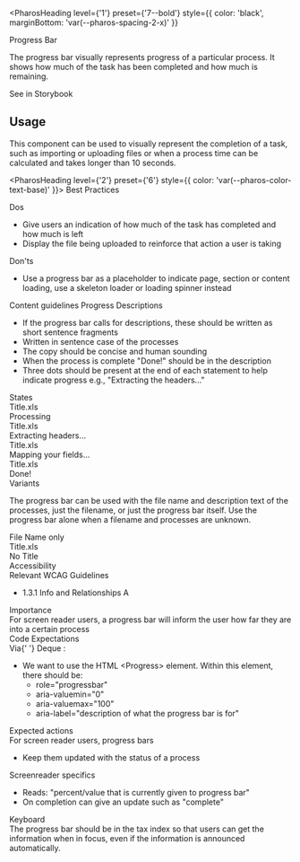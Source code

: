 <PharosHeading
  level={'1'}
  preset={'7--bold'}
  style={{ color: 'black', marginBottom: 'var(--pharos-spacing-2-x)' }}
>
  Progress Bar
</PharosHeading>

<div style={{ marginBottom: 'var(--pharos-spacing-5-x)' }}>
  <p style={{ fontSize: 'var(--pharos-type-scale-6)', lineHeight: '2rem' }}>
    The progress bar visually represents progress of a particular process. It shows how much of the
    task has been completed and how much is remaining.
  </p>
  <PharosLink href="#" target="_blank">
    See in Storybook
  </PharosLink>
</div>

## Usage

<div style={{ marginBottom: 'var(--pharos-spacing-3-x)' }}>
  <p>
    This component can be used to visually represent the completion of a task, such as importing or
    uploading files or when a process time can be calculated and takes longer than 10 seconds.
  </p>
</div>

<PharosHeading level={'2'} preset={'6'} style={{ color: 'var(--pharos-color-text-base)' }}>
  Best Practices
</PharosHeading>

<div style={{ marginBottom: 'var(--pharos-spacing-5-x)' }}>
  <div style={{ marginBottom: 'var(--pharos-spacing-3-x)' }}>
    <PharosHeading level={'3'} preset={'4'}>
      Dos
    </PharosHeading>
    <ul>
      <li>Give users an indication of how much of the task has completed and how much is left</li>
      <li>Display the file being uploaded to reinforce that action a user is taking</li>
    </ul>
  </div>
  <div>
    <PharosHeading level={'3'} preset={'4'}>
      Don'ts
    </PharosHeading>
    <ul>
      <li>
        Use a progress bar as a placeholder to indicate page, section or content loading, use a
        skeleton loader or loading spinner instead
      </li>
    </ul>
  </div>
</div>

<div style={{ marginBottom: 'var(--pharos-spacing-3-x)' }}>
  <PharosHeading level={'2'} preset={'6'} style={{ marginBottom: 'var(--pharos-spacing-1-x)' }}>
    Content guidelines
  </PharosHeading>
  <PharosHeading level={'3'} preset={'4'}>
    Progress Descriptions
  </PharosHeading>
  <ul>
    <li>
      If the progress bar calls for descriptions, these should be written as short sentence
      fragments
    </li>
    <li>Written in sentence case of the processes</li>
    <li>The copy should be concise and human sounding </li>
    <li>When the process is complete "Done!" should be in the description</li>
    <li>
      Three dots should be present at the end of each statement to help indicate progress e.g.,
      "Extracting the headers…"
    </li>
  </ul>
</div>

<div style={{ marginBottom: 'var(--pharos-spacing-5-x)' }}>
  <PharosHeading level={'2'} preset={'6'}>
    States
  </PharosHeading>
  <PharosProgressBar value="25">
    <div slot="title">Title.xls</div>
    <div slot="description">Processing</div>
  </PharosProgressBar>
  <PharosProgressBar value="50">
    <div slot="title">Title.xls</div>
    <div slot="description">Extracting headers...</div>
  </PharosProgressBar>
  <PharosProgressBar value="75">
    <div slot="title">Title.xls</div>
    <div slot="description">Mapping your fields...</div>
  </PharosProgressBar>
  <PharosProgressBar value="100">
    <div slot="title">Title.xls</div>
    <div slot="description">Done!</div>
  </PharosProgressBar>
</div>

<div style={{ marginBottom: 'var(--pharos-spacing-5-x)' }}>
  <PharosHeading level={'2'} preset={'6'}>
    Variants
  </PharosHeading>
  <p>
    The progress bar can be used with the file name and description text of the processes, just the
    filename, or just the progress bar itself. Use the progress bar alone when a filename and
    processes are unknown.
  </p>
  <div style={{ marginBottom: 'var(--pharos-spacing-one-and-a-half-x)' }}>
    <div>
      <PharosHeading level={'3'} preset={'4'}>
        File Name only
      </PharosHeading>
    </div>
    <PharosProgressBar value="100">
      <div slot="title">Title.xls</div>
    </PharosProgressBar>
  </div>
  <div>
    <div>
      <PharosHeading level={'3'} preset={'4'}>
        No Title
      </PharosHeading>
    </div>
    <PharosProgressBar value="100"></PharosProgressBar>
  </div>
</div>

<div style={{ marginBottom: 'var(--pharos-spacing-5-x)' }}>
  <PharosHeading level={'2'} preset={'6'}>
    Accessibility
  </PharosHeading>
  <div style={{ marginBottom: 'var(--pharos-spacing-3-x)' }}>
    <PharosHeading level={'3'} preset={'4'}>
      Relevant WCAG Guidelines
    </PharosHeading>
    <ul>
      <li>
        <PharosLink href="https://www.w3.org/WAI/WCAG21/Understanding/info-and-relationships.html">
          1.3.1 Info and Relationships A
        </PharosLink>
      </li>
    </ul>
  </div>
  <div style={{ marginBottom: 'var(--pharos-spacing-3-x)' }}>
    <PharosHeading level={'3'} preset={'4'}>
      Importance
    </PharosHeading>
    <div>
      For screen reader users, a progress bar will inform the user how far they are into a certain
      process
    </div>
  </div>
  <div style={{ marginBottom: 'var(--pharos-spacing-3-x)' }}>
    <PharosHeading level={'3'} preset={'4'}>
      Code Expectations
    </PharosHeading>
    <div style={{ fontWeight: 'bold' }}>
      Via{' '}
      <PharosLink href="https://dequeuniversity.com/library/aria/progress-bar-bounded">
        Deque
      </PharosLink>
      :
    </div>
    <ul>
      <li>
        We want to use the HTML &lt;Progress&gt; element. Within this element, there should be:
        <ul>
          <li>role="progressbar"</li>
          <li>aria-valuemin="0"</li>
          <li>aria-valuemax="100"</li>
          <li>aria-label="description of what the progress bar is for"</li>
        </ul>
      </li>
    </ul>
  </div>
  <div style={{ marginBottom: 'var(--pharos-spacing-3-x)' }}>
    <PharosHeading level={'3'} preset={'4'}>
      Expected actions
    </PharosHeading>
    <div style={{ fontWeight: 'bold' }}>For screen reader users, progress bars</div>
    <ul>
      <li>Keep them updated with the status of a process</li>
    </ul>
    <div style={{ fontWeight: 'bold' }}>Screenreader specifics</div>
    <ul>
      <li>Reads: "percent/value that is currently given to progress bar"</li>
      <li>On completion can give an update such as "complete"</li>
    </ul>
    <div style={{ fontWeight: 'bold' }}>Keyboard</div>
    <div>
      The progress bar should be in the tax index so that users can get the information when in
      focus, even if the information is announced automatically.
    </div>
  </div>
</div>
